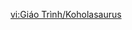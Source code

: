 {{Tutorial
|title    = Koholasauri
|subtitle = Gameplay Tutorial
|type     = Adventure
|icon     = Icon Tutorial Combat.png
|about    = Saurian Indwelling
|image1   = Tutorial Koholasauri.png
|text1    = [[Koholasaurus]] is capable of high-speed swimming. Not only can it leap high above the water's surface to avoid obstacles, but it can also use {{Color|help|Aquadash}} to charge forward swiftly.<br>Koholasaurs are also the only Saurians capable of moving through [[liquid Phlogiston]] after {{Color|help|consuming [[Phlogiston]]}}.
|sort     = 6329
}}

[[vi:Giáo Trình/Koholasaurus]]